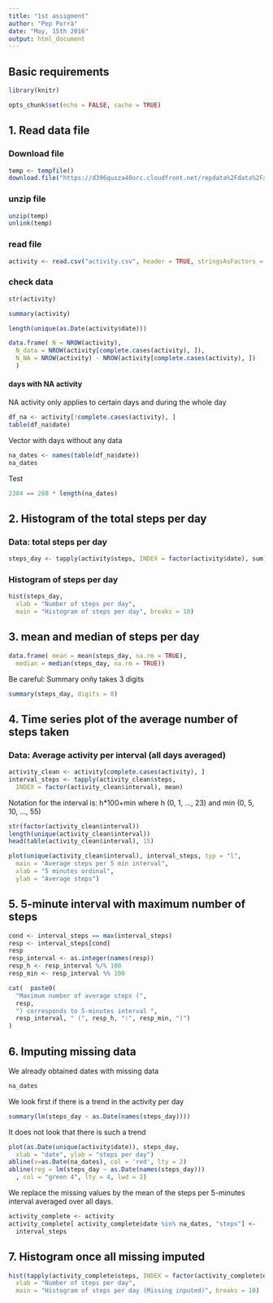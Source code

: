 ```yaml
---
title: "1st assigment"
author: "Pep Porrà"
date: "May, 15th 2016"
output: html_document
---
```


## Basic requirements
```r
library(knitr)
```

```r
opts_chunk$set(echo = FALSE, cache = TRUE)
```

## 1. Read data file

### Download file
```r
temp <- tempfile()
download.file("https://d396qusza40orc.cloudfront.net/repdata%2Fdata%2Factivity.zip", temp)
```

### unzip file
```r
unzip(temp)
unlink(temp)
```

### read file
```r
activity <- read.csv("activity.csv", header = TRUE, stringsAsFactors = FALSE)
```

### check data
```r
str(activity)
```

```r
summary(activity)
```

```r
length(unique(as.Date(activity$date)))
```

```r
data.frame( N = NROW(activity),
  N_data = NROW(activity[complete.cases(activity), ]),
  N_NA = NROW(activity) - NROW(activity[complete.cases(activity), ])
  )
```

#### days with NA activity

NA activity only applies to certain days and during the whole day
```r
df_na <- activity[!complete.cases(activity), ]
table(df_na$date)
```

Vector with days without any data
```r
na_dates <- names(table(df_na$date))
na_dates
```

Test
```r
2304 == 288 * length(na_dates)
```

## 2. Histogram of the total steps per day

### Data: total steps per day
```r
steps_day <- tapply(activity$steps, INDEX = factor(activity$date), sum)
```

### Histogram of steps per day

```r
hist(steps_day,
  xlab = "Number of steps per day",
  main = "Histogram of steps per day", breaks = 10)
```

## 3. mean and median of steps per day

```r
data.frame( mean = mean(steps_day, na.rm = TRUE),
  median = median(steps_day, na.rm = TRUE))
```

Be careful: Summary onñy takes 3 digits
```r
summary(steps_day, digits = 8)
```

## 4. Time series plot of the average number of steps taken

### Data: Average activity per interval (all days averaged)
```r
activity_clean <- activity[complete.cases(activity), ]
interval_steps <- tapply(activity_clean$steps, 
  INDEX = factor(activity_clean$interval), mean)
```

Notation for the interval is: h*100+min where h (0, 1, ..., 23) and min (0, 5, 10, ..., 55)

```r
str(factor(activity_clean$interval))
length(unique(activity_clean$interval))
head(table(activity_clean$interval), 15)
```

```r
plot(unique(activity_clean$interval), interval_steps, typ = "l",
  main = "Average steps per 5 min interval", 
  xlab = "5 minutes ordinal",
  ylab = "Average steps")
```

## 5. 5-minute interval with maximum number of steps

```r
cond <- interval_steps == max(interval_steps)
resp <- interval_steps[cond]
resp
resp_interval <- as.integer(names(resp))
resp_h <- resp_interval %/% 100
resp_min <- resp_interval %% 100
```

```r
cat(  paste0(
  "Maximum number of average steps (", 
  resp, 
  ") corresponds to 5-minutes interval ",
  resp_interval, " (", resp_h, ":", resp_min, ")")
)
```

## 6. Imputing missing data

We already obtained dates with missing data
```r
na_dates
```

We look first if there is a trend in the activity per day

```r
summary(lm(steps_day ~ as.Date(names(steps_day))))
```

It does not look that there is such a trend

```r
plot(as.Date(unique(activity$date)), steps_day,
  xlab = "date", ylab = "steps per day")
abline(v=as.Date(na_dates), col = 'red', lty = 2)
abline(reg = lm(steps_day ~ as.Date(names(steps_day)))
  , col = "green 4", lty = 4, lwd = 2)
```

We replace the missing values by the mean of the steps per 5-minutes interval averaged over all days.

```r
activity_complete <- activity
activity_complete[ activity_complete$date %in% na_dates, "steps"] <- 
  interval_steps
```

## 7. Histogram once all missing imputed

```r
hist(tapply(activity_complete$steps, INDEX = factor(activity_complete$date), sum),
  xlab = "Number of steps per day",
  main = "Histogram of steps per day (Missing inputed)", breaks = 10)
```


